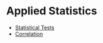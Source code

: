 # Applied Statistics


  + [Statistical Tests](./Basic_Statistics_Overview.ipynb)
  + [Correlation](Correlation.ipynb)
